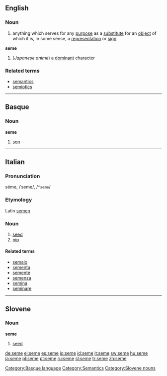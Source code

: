==English==

===Noun===
{{en-noun|semata}}

# {{linguistics}} anything which serves for any [[purpose]] as a [[substitute]] for an [[object]] of which it is, in some sense, a [[representation]] or [[sign]]
'''seme'''
# (''Japanese anime'') a [[dominant]] character
{{wikipedia}}

===Related terms===
*[[semantics]]
*[[semiotics]]

----

==Basque==

===Noun===
'''seme'''

# [[son]]

[[Category:Basque language]]

----

==Italian==
{{wikipedia|lang=it}}

===Pronunciation===
séme, /ˈseme/, /<tt>"seme</tt>/

===Etymology===
Latin [[semen]]

===Noun===
{{it-noun|sem|m|e|i}}

# [[seed]]
# [[pip]]

====Related terms====
*[[semaio]]
*[[sementa]]
*[[semente]]
*[[semenza]]
*[[semina]]
*[[seminare]]

[[Category:Semantics]]

----

==Slovene==

===Noun===
'''seme'''

# [[seed]]

[[Category:Slovene nouns]]

[[de:seme]]
[[el:seme]]
[[es:seme]]
[[io:seme]]
[[id:seme]]
[[it:seme]]
[[sw:seme]]
[[hu:seme]]
[[ja:seme]]
[[pl:seme]]
[[pt:seme]]
[[ru:seme]]
[[sl:seme]]
[[tr:seme]]
[[zh:seme]]